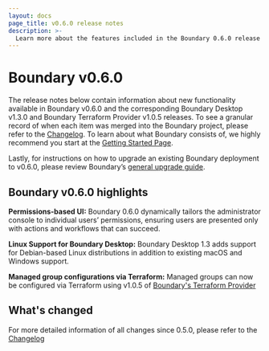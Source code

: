 ```yaml
---
layout: docs
page_title: v0.6.0 release notes
description: >-
  Learn more about the features included in the Boundary 0.6.0 release and discover what has changed.
---
```


# Boundary v0.6.0

The release notes below contain information about new functionality available in Boundary v0.6.0 and the corresponding Boundary Desktop v1.3.0 and Boundary Terraform Provider v1.0.5 releases.
To see a granular record of when each item was merged into the Boundary project, please refer to the [Changelog](https://github.com/hashicorp/boundary/blob/main/CHANGELOG.md).
To learn about what Boundary consists of, we highly recommend you start at the [Getting Started Page](/boundary/docs/getting-started).

Lastly, for instructions on how to upgrade an existing Boundary deployment to v0.6.0, please review Boundary’s [general upgrade guide](/boundary/tutorials/oss-configuration/upgrade-version).

## Boundary v0.6.0 highlights

**Permissions-based UI:** Boundary 0.6.0 dynamically tailors the administrator console to individual users’ permissions, ensuring users are presented only with actions and workflows that can succeed.

**Linux Support for Boundary Desktop:** Boundary Desktop 1.3 adds support for Debian-based Linux distributions in addition to existing macOS and Windows support.

**Managed group configurations via Terraform:** Managed groups can now be configured via Terraform using v1.0.5 of [Boundary's Terraform Provider](https://registry.terraform.io/providers/hashicorp/boundary/latest)

## What's changed

For more detailed information of all changes since 0.5.0, please refer to the [Changelog](https://github.com/hashicorp/boundary/blob/main/CHANGELOG.md)
